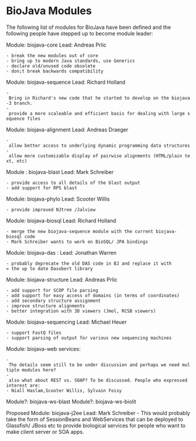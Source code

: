 =BioJava Modules=

The following list of modules for BioJava have been defined and the following people have stepped up to become module leader:


Module: biojava-core Lead: Andreas Prlic
 - break the new modules out of core
 - bring up to modern Java standards, use Generics
 - declare old/unused code obsolete
 - don;t break backwards compatibility

Module: biojava-sequence Lead: Richard Holland
 - Bring in Richard's new code that he started to develop on the biojava-3 branch.
 - provide a more scaleable and efficient basis for dealing with large sequence files
 
Module: biojava-alignment Lead: Andreas Draeger
 - allow better access to underlying dynamic programming data structures
 - allow more customizable display of pairwise alignments (HTML/plain text, etc)

Module : biojava-blast Lead: Mark Schreiber
 - provide access to all details of the blast output
 - add support for RPS blast

Module: biojava-phylo Lead: Scooter Willis 
 - provide improved NJtree /Jalview
 
Module: biojava-biosql Lead: Richard Holland
 - merge the new biojava-sequence module with the current biojava-biosql code 
 - Mark Schreiber wants to work on BioSQL/ JPA bindings

Module: biojava-das : Lead: Jonathan Warren
 - probably deprecate the old DAS code in BJ and replace it with
 = the up to date Dasobert library

Module: biojava-structure Lead: Andreas Prlic
 - add support for SCOP file parsing
 - add support for easy access of domains (in terms of coordinates)
 - add secondary structure assignment
 - improve structure alignments
 - better integration with 3D viewers (Jmol, RCSB viewers)


Module: biojava-sequencing Lead: Michael Heuer
 - support FastQ files
 - support parsing of output for various new sequencing machines

Module: biojava-web services:
 - The details seem still to be under discussion and perhaps we need multiple modules here?
 - also what about REST vs. SOAP? To be discussed. People who expressed interest are:
 - Niall Haslam,Scooter Willis, Sylvain Foisy

Module?: biojava-ws-blast
Module?: biojava-ws-biolit

Proposed Module: biojava-j2ee Lead: Mark Schreiber
- This would probably take the form of SessionBeans and WebServices that can be deployed to Glassfish/ JBoss etc to provide biological services  for people who want to make client server or SOA apps.